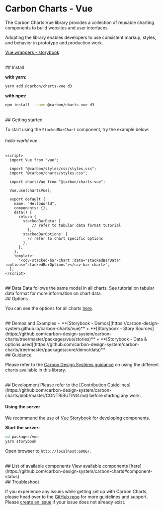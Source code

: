 
<Meta title="Docs/Getting Started/Vue" />

# Carbon Charts - Vue

The Carbon Charts Vue library provides a collection of reusable charting components
to build websites and user interfaces.

Adopting the library enables developers to use consistent markup,
styles, and behavior in prototype and production work.

[Vue wrappers - storybook](https://carbon-design-system.github.io/carbon-charts/vue)

<br/>
## Install

**with yarn:**
```bash
yarn add @carbon/charts-vue d3
```

**with npm:**
```bash
npm install --save @carbon/charts-vue d3
```

<br/>
## Getting started

To start using the `StackedBarChart` component, try the example below:
<br/>

###### hello-world.vue
```vue
<script>
  import Vue from "vue";

  import "@carbon/styles/css/styles.css";
  import "@carbon/charts/styles.css";

  import chartsVue from "@carbon/charts-vue";

  Vue.use(chartsVue);

  export default {
    name: "HelloWorld",
    components: {},
    data() {
      return {
        stackedBarData: [
			// refer to tabular data format tutorial
		  ],
        stackedBarOptions: {
          // refer to chart specific options
        },
      };
    },
    template:
      '<ccv-stacked-bar-chart :data="stackedBarData" :options="stackedBarOptions"></ccv-bar-chart>',
  };
</script>
```


<br/>
## Data
Data follows the same model in all charts.
See tutorial on tabular data format for more information on chart data.

<br/>
## Options

You can see the options for all charts
[here](https://github.com/carbon-design-system/carbon-charts/tree/master/packages/core/src/configuration.ts).

<br/>
## Demos and Examples
+ **[Storybook - Demos](https://carbon-design-system.github.io/carbon-charts/vue)**
+ **[Storybook - Story Sources](https://github.com/carbon-design-system/carbon-charts/tree/master/packages/vue/stories)**
+ **[Storybook - Data & options used](https://github.com/carbon-design-system/carbon-charts/tree/master/packages/core/demo/data)**

<br/>
## Guidance

Please refer to the
[Carbon Design Systems guidance](https://www.carbondesignsystem.com/data-visualization/chart-types)
on using the different charts available in this library.

<br/>
## Development
Please refer to the
[Contribution Guidelines](https://github.com/carbon-design-system/carbon-charts/blob/master/CONTRIBUTING.md)
before starting any work.

#### Using the server
We recommend the use of
[Vue Storybook](https://github.com/storybookjs/storybook/tree/next/app/vue) for developing components.

**Start the server:**
```bash
cd packages/vue
yarn storybook
```

Open browser to `http://localhost:6006/`.

<br/>
## List of available components
View available components [here](https://github.com/carbon-design-system/carbon-charts#component-status)

<br/>
## Troubleshoot

If you experience any issues while getting set up with Carbon Charts,
please head over to the [GitHub repo](https://github.com/carbon-design-system/carbon-charts) for more
guidelines and support. Please [create an issue](https://github.com/carbon-design-system/carbon-charts/issues)
if your issue does not already exist.